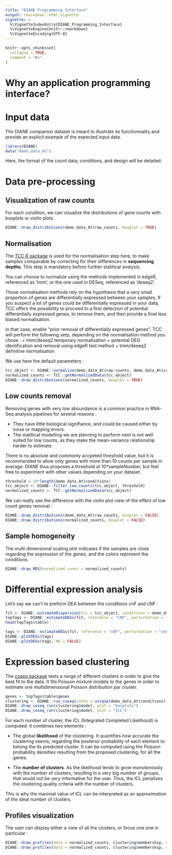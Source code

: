---
title: "DIANE Programming Interface"
output: rmarkdown::html_vignette
vignette: >
  %\VignetteIndexEntry{DIANE_Programming_Interface}
  %\VignetteEngine{knitr::rmarkdown}
  %\VignetteEncoding{UTF-8}
---

```{r, include = FALSE}
knitr::opts_chunk$set(
  collapse = TRUE,
  comment = "#>"
)
```

# Why an application programming interface?


# Input data

The DIANE companion dataset is meant to illustrate its functionnality and provide an explicit example of the expected input data.

```{r setup}
library(DIANE)
data("demo_data_At")
```

Here, the format of the count data, conditions, and design will be detailed.


# Data pre-processing

## Visualization of raw counts

For each condition, we can visualize the distributions of gene counts with boxplots or violin plots.

```{r vis_raw, fig.width=8, fig.height=5}
DIANE::draw_distributions(demo_data_At$raw_counts, boxplot = TRUE)
```

## Normalisation

The [TCC R package](https://rdrr.io/bioc/TCC) is used for the normalisation step here, to make samples comparable by correcting for their differences in **sequencing depths**. This step is mandatory before further statitical analysis.

You can choose to normalize using the methods implemented in edgeR, referenced as 'tmm', or the one used in DESeq, referenced as 'deseq2'.

Those normalisation methods rely on the hypothesis that a very small proportion of genes are differentially expressed between your samples. If you suspect a lot of genes could be differentially expressed in your data, TCC offers the possibility to proceed to a first detection of potential differentially expressed genes, to remove them, and then provide a final less biased normalisation.

In that case, enable "prior removal of differentially expressed genes".
TCC will perform the following setp, depending on the normalisation method you chose :
+ tmm/deseq2 temporary normalisation
+ potential DEG identification and removal using edgeR test method
+ tmm/deseq2 definitive normalisation   

We use here the default parameters :

```{r normalize, fig.width=8, fig.height=5}
tcc_object <- DIANE::normalize(demo_data_At$raw_counts, demo_data_At$conditions, iteration = FALSE)
normalized_counts <- TCC::getNormalizedData(tcc_object)
DIANE::draw_distributions(normalized_counts, boxplot = TRUE)
```


## Low counts removal

Removing genes with very low aboundance is a common practice in RNA-Seq analysis pipelines for several reasons :


+ They have little biological signifiance, and could be caused either by noise or mapping errors.
+ The statitical modelling we are planning to perform next is not well suited for low counts, as they make the mean-variance relationship harder to estimate.

There is no absolute and commonly accpeted threshold value, but it is recommended to allow only genes with more than 10 counts per sample in average. DIANE thus proposes a threshold at 10*sampleNumber, but feel free to experiment with other values depending on your dataset.

```{r filter}
threshold = 10*length(demo_data_At$conditions)
tcc_object <- DIANE::filter_low_counts(tcc_object, threshold)
normalized_counts <- TCC::getNormalizedData(tcc_object)
```


We can really see the difference with the violin plot view of the effect of low count genes removal :

```{r viz_filter, fig.width=8, fig.height=5}
DIANE::draw_distributions(demo_data_At$raw_counts, boxplot = FALSE)
DIANE::draw_distributions(normalized_counts, boxplot = FALSE)
```

## Sample homogeneity

The multi dimensional scaling plot indicates if the samples are close regarding the expression of the genes, and the colors represent the conditions.

```{r mds, fig.width=8, fig.height=5}
DIANE::draw_MDS(normalized.count = normalized_counts)
```

# Differential expression analysis

Let's say we can't to preform DEA between the conditions cnF and cNF :

```{r dea, fig.width=8, fig.height=5}
fit <- DIANE::estimateDispersion(tcc = tcc_object, conditions = demo_data_At$conditions)
topTags <- DIANE::estimateDEGs(fit, reference = "cNF", perturbation = "cnF", p.value = 0.01)
head(topTags$table)

tags <- DIANE::estimateDEGs(fit, reference = "cNF", perturbation = "cnF", p.value = 1)
DIANE::plotDEGs(tags)
DIANE::plotDEGs(tags, MA = FALSE)
```

# Expression based clustering

The [coseq package](https://www.bioconductor.org/packages/release/bioc/vignettes/coseq/inst/doc/coseq.html) tests a range of different clusters in order to give the best fit to the data. It fits Poisson mixture models to the genes in order to estimate one multidimensional Poisson distribution par cluster.

```{r coseq, fig.width=8, fig.height=5}
genes <- topTags$table$genes
clustering <- DIANE::run_coseq(conds = unique(demo_data_At$conditions), data = normalized_counts, genes = genes, K = 6:9)
DIANE::draw_coseq_run(clustering$model, plot = "barplots")
DIANE::draw_coseq_run(clustering$model, plot = "ICL")
```



For each number of cluster, the ICL (Integrated Completed Likelihood) is computed. It combines two elements : 

+ The global **likelihood** of the clustering. It quantifies how accurate the clustering seems, regarding the posterior probability of each element to belong the its predicted cluster. It can be computed using the Poisson probability densities resulting from the proposed clustering, for all the genes.

+ The **number of clusters**. As the likelihood tends to grow monotonously with the number of clusters, resulting in a very big number of groups, that would not be very informative for the user. Thus, the ICL penalizes the clustering quality criteria with the number of clusters.

This is why the maximal value of ICL can be interpreted as an approximation of the ideal number of clusters. 


## Profiles visualization

The user can display either a view of all the clusters, or focus one one in particular :

```{r profiles, fig.width=8, fig.height=6}
DIANE::draw_profiles(data = normalized_counts, clustering$membership, conds = unique(demo_data_At$conditions)) 
DIANE::draw_profiles(data = normalized_counts, clustering$membership, conds = unique(demo_data_At$conditions), k = 3) 
```

